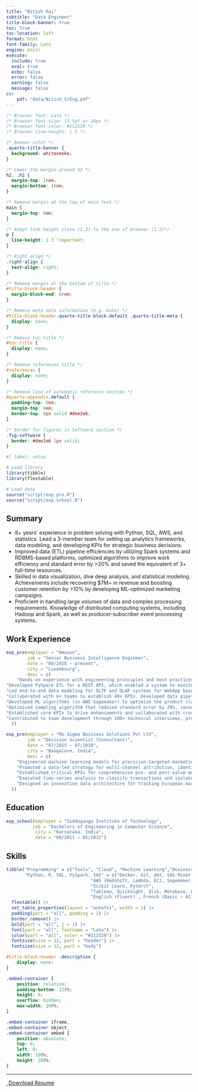 ```yaml
---
title: "Nitish Raj"
subtitle: "Data Engineer"
title-block-banner: true
toc: True
toc-location: left
format: html
font-family: Lato
engine: knitr
execute:
  include: true
  eval: true
  echo: false
  error: false
  warning: false
  message: false
cv:
    pdf: "data/Nitish_SrEng.pdf"
---
```



```css
/* Browser font: Lato */
/* Browser font-size: 13.5pt or 18px */
/* Browser font-color: #212529 */
/* Browser line-height: 1.5 */

/* Banner color */
.quarto-title-banner {
  background: whitesmoke;
}

/* Lower the margin around h2 */
h2, .h2 {
  margin-top: 1rem;
  margin-bottom: 1rem;
}

/* Remove margin at the top of main text */
main {
  margin-top: 0em;
}

/* Adapt line height close (1.3) to the one of browser (1.5)*/
p {
  line-height: 1.3 !important;
}

/* Right align */
.right-align {
  text-align: right;
}

/* Remove margin at the bottom of title */
#title-block-header {
  margin-block-end: 0rem;
}

/* Remove meta data information (e.g. Date) */
#title-block-header.quarto-title-block.default .quarto-title-meta {
  display: none;
}

/* Remove toc-title */
#toc-title {
  display: none;
}

/* Remove references title */
#references {
  display: none;
}

/* Remove line of automatic reference section */
#quarto-appendix.default {
  padding-top: 0em;
  margin-top: 0em;
  border-top: 0px solid #dee2e6;
}

/* border for figures in Software section */
.fig-software {
  border: #dee2e6 1px solid;
}
```

```r
#| label: setup

# Load library
library(tibble)
library(flextable)

# Load data
source("script/exp_pro.R")
source("script/exp_school.R")
```

## Summary

- 8+ years' experience in problem solving with Python, SQL, AWS, and statistics. Lead a 3-member team for setting up analytics frameworks, data modeling, and developing KPIs for strategic business decisions.
- Improved data (ETL) pipeline efficiencies by utilizing Spark systems and RDBMS-based platforms, optimized algorithms to improve work efficiency and standard error by >20% and saved the equivalent of 3+ full-time resources.
- Skilled in data visualization, dive deep analysis, and statistical modeling. Achievements include recovering $7M+ in revenue and boosting customer retention by >10% by developing ML-optimized marketing campaigns.
- Proficient in handling large volumes of data and complex processing requirements. Knowledge of distributed computing systems, including Hadoop and Spark, as well as producer-subscriber event processing systems.



## Work Experience

```r
exp_pro(employer = "Amazon",
        job = "Senior Business Intelligence Engineer",
        date = "08/2018 – present",
        city = "Luxembourg",
        desc = c(
    "Hands-on experience with engineering principles and best practices for data modelling, test-driven development, and documentation. Implemented CI/CD using AWS resources and internal tools resembling dbt, GitLab, and GitHub Actions.",
"Developed PySpark ETL for a REST API, which enabled a system to monitor KPIs. This resulted in a feedback loop that reduced critical escalations by >60%.",
"Led end-to-end data modeling for OLTP and OLAP systems for WebApp based on Python (Django) and AWS (Lambda, Glue, Redshift), used by 300 FTEs globally (5 countries) that improved throughput by >50%.",
"Collaborated with 6+ teams to establish 40+ KPIs. Developed data pipelines (using Spark and Redshift), reducing reporting delays from 10 days to just 1. Saved $7M+ in 6 months by proactively tracking and addressing false negatives.",
"Developed ML algorithms (in AWS Sagemaker) to optimize the product classification, improving accuracy by >15%. Implemented the ETL process using Amazon’s internal Spark-based tool and Data Lake",
"Optimised sampling algorithm that reduced standard error by 20%, conserving an equivalent of 3+ FTEs and improved error identification rate from 5% to 10%.",
"Established core KPIs to drive enhancements and collaborated with cross-functional teams to conduct in-depth analyses for data deviations, aiding in agile planning for future operations.",
"Contributed to team development through 100+ technical interviews, providing professional mentorship and leading team of 3 BI engineers/ analysts."
  ))
```

```r
exp_pro(employer = "Mu Sigma Business Solutions Pvt Ltd",
        job = "Decision Scientist (Consultant)",
        date = "07/2015 – 07/2018",
        city = "Bangalore, India",
        desc = c(
    "Engineered machine learning models for precision-targeted marketing campaigns, leveraging the Net Promoter Score (NPS) and customer behavior data, resulting in an impressive >10% improvement in customer retention rates.",
    "Promoted a data-led strategy for multi-channel attribution, identifying high-yielding customer journey channels and optimizing spend, resulting in an average 8% reduction in customer acquisition costs.",
    "Established critical KPIs for comprehensive pre- and post-value-add analysis and implemented A/B testing for credit card offers, enhancing operational efficiency through automated reporting in Tableau.",
    "Executed time-series analysis to classify transactions and isolate anomalies, providing decisive insights through Tableau visualizations.",
    "Designed an innovative data architecture for tracking European market spending and transaction metrics, successfully navigating the complexities of unstructured and multilingual data using Qlik and SQL."
  ))
```

## Education

```r
exp_school(employer = "Siddaganga Institute of Technology",
          job = "Bachelors of Engineering in Computer Science",
           city = "Karnataka, India",
           date = "09/2011 – 05/2015")
```

## Skills

```r
tibble("Programming" = c("Tools", "Cloud", "Machine Learning","Business Intelligence","Languages"),
       "Python, R, SQL, PySpark, SAS" = c("Docker, Git, dbt, SAS Miner, Terraform",
                                "AWS (Redshift, Lambda, EC2, Sagemaker, RDS, Glue, Elastic Beanstalk, SNS, CloudWatch, DynamoDB, Route 53, CDK), GCP (BigQuery, Compute Engine, Cloud Storage), Databricks, Snowflake",
                                "Scikit Learn, Pytorch",
                                "Tableau, QuickSight, Qlik, Metabase, Looker, Power BI",
                                "English (Fluent) , French (Basic – A1)")) |>
  flextable() |>
  set_table_properties(layout = "autofit", width = 1) |>
  padding(part = "all", padding = 1) |>
  border_remove() |>
  bold(part = "all", j = 1) |>
  font(part = "all", fontname = "Lato") |>
  color(part = "all", color = "#212529") |>
  fontsize(size = 12, part = "header") |>
  fontsize(size = 12, part = "body")
```


```css
#title-block-header .description {
    display: none;
}
```

```css
.embed-container {
    position: relative;
    padding-bottom: 129%;
    height: 0;
    overflow: hidden;
    max-width: 100%;
}

.embed-container iframe,
.embed-container object,
.embed-container embed {
    position: absolute;
    top: 0;
    left: 0;
    width: 100%;
    height: 100%;
}
```
---

```{=html}
<p class="text-center">
  <a class="btn btn-primary btn-lg cv-download" href="`r rmarkdown::metadata$cv$pdf`" target="_blank">
    <i class="fa-solid fa-file-arrow-down"></i>&ensp;Download Resume
  </a>
</p>
```

